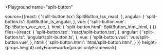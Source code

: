 

<Playground
  name="split-button"
  
  source={{react: {
             'split-button.tsx': SplitButton_tsx_react,
           },
           angular: {
             'split-button.ts': SplitButton_ts_angular,
           },
           vue: {
             'split-button.vue': SplitButton_vue_vue,
           },
           html: {
             'split-button.html': SplitButton_html_html,
           }
}}
  files={{react: {
            'split-button.tsx': 'react/split-button.tsx',
          },
          angular: {
            'split-button.ts': 'angular/split-button.ts',
          },
          vue: {
            'split-button.vue': 'vue/split-button.vue',
          },
          html: {
            'split-button.html': 'html/split-button.html',
          }
}}
  height={props.height}
  onlyFramework={props.onlyFramework}
></Playground>
